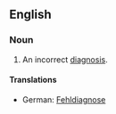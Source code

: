 ==English==
===Noun===
{{en-noun|es}}

#An incorrect [[diagnosis]].

====Translations====
{{trans-top|An incorrect diagnosis}}
*German: [[Fehldiagnose]] {{f}}
{{trans-mid}}
{{trans-bottom}}